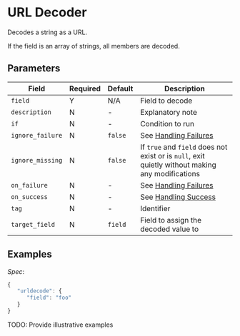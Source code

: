 # URL Decoder

<Synopsis>
Decodes a string as a URL.
</Synopsis>

If the field is an array of strings, all members are decoded.

## Parameters

|Field|Required|Default|Description|
|---|---|---|---|
|`field`|Y|N/A|Field to decode|
|`description`|N|-|Explanatory note|
|`if`|N|-|Condition to run|
|`ignore_failure`|N|`false`|See [Handling Failures](../handling-failures.mdx)|
|`ignore_missing`|N|`false`|If `true` and `field` does not exist or is `null`, exit quietly without making any modifications|
|`on_failure`|N|-|See [Handling Failures](../handling-failures.mdx)|
|`on_success`|N|-|See [Handling Success](../handling-success.mdx)|
|`tag`|N|-|Identifier|
|`target_field`|N|`field`|Field to assign the decoded value to|

## Examples

*Spec*:

```js
{
   "urldecode": {
      "field": "foo"
   }
}
```

TODO: Provide illustrative examples
